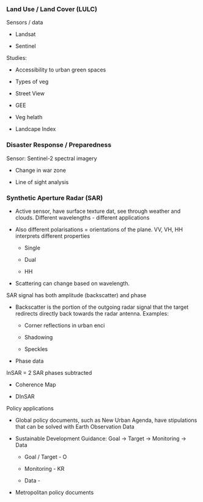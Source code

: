 ### 

### Land Use / Land Cover (LULC)

Sensors / data

-   Landsat

-   Sentinel

Studies:

-   Accessibility to urban green spaces

-   Types of veg

-   Street View

-   GEE

-   Veg helath

-   Landcape Index

### Disaster Response / Preparedness

Sensor: Sentinel-2 spectral imagery

-   Change in war zone

-   Line of sight analysis

### Synthetic Aperture Radar (SAR)

-   Active sensor, have surface texture dat, see through weather and clouds. Different wavelengths - different applications

-   Also different polarisations = orientations of the plane. VV, VH, HH interprets different properties

    -   Single

    -   Dual

    -   HH

-   Scattering can change based on wavelength.

SAR signal has both amplitude (backscatter) and phase

-   Backscatter is the portion of the outgoing radar signal that the target redirects directly back towards the radar antenna. Examples:

    -   Corner reflections in urban enci

    -   Shadowing

    -   Speckles

-   Phase data

InSAR = 2 SAR phases subtracted

-   Coherence Map

-   DInSAR

Policy applications

-   Global policy documents, such as New Urban Agenda, have stipulations that can be solved with Earth Observation Data

-   Sustainable Development Guidance: Goal -\> Target -\> Monitoring -\> Data

    -   Goal / Target - O

    -   Monitoring - KR

    -   Data -

-   Metropolitan policy documents
